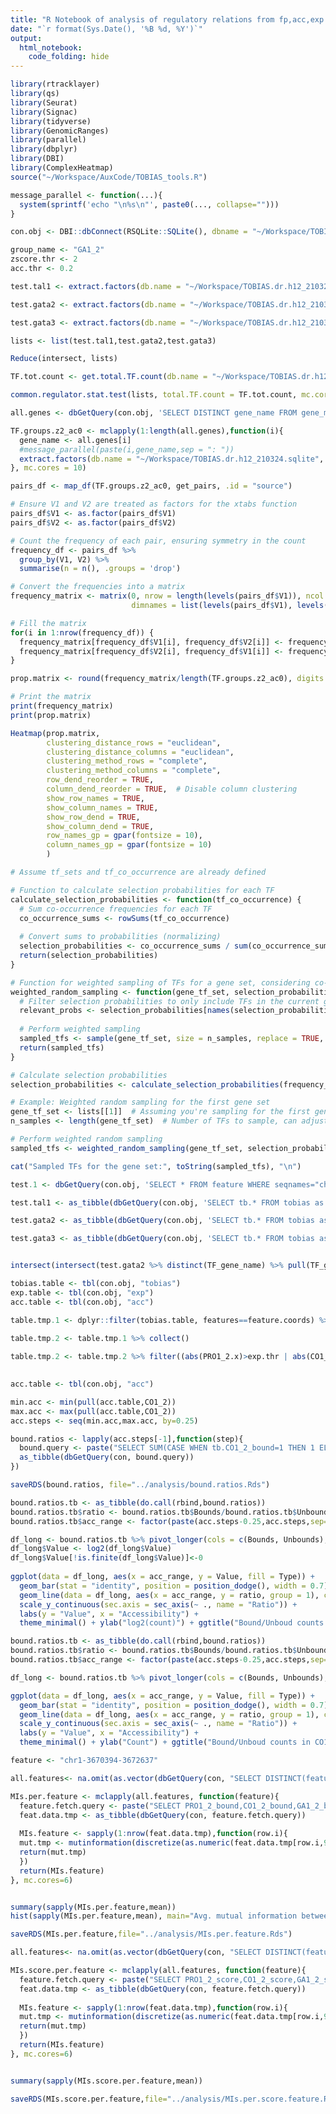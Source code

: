 ```yaml
---
title: "R Notebook of analysis of regulatory relations from fp,acc,exp and C&T data"
date: "`r format(Sys.Date(), '%B %d, %Y')`"
output: 
  html_notebook:
    code_folding: hide
---
```


```r
library(rtracklayer)
library(qs)
library(Seurat)
library(Signac)
library(tidyverse)
library(GenomicRanges)
library(parallel)
library(dbplyr)
library(DBI)
library(ComplexHeatmap)
source("~/Workspace/AuxCode/TOBIAS_tools.R")
```


```r
message_parallel <- function(...){
  system(sprintf('echo "\n%s\n"', paste0(..., collapse="")))
}
```

```r
con.obj <- DBI::dbConnect(RSQLite::SQLite(), dbname = "~/Workspace/TOBIAS.dr.h12_210324.sqlite")
```

```r
group_name <- "GA1_2"
zscore.thr <- 2 
acc.thr <- 0.2

test.tal1 <- extract.factors(db.name = "~/Workspace/TOBIAS.dr.h12_210324.sqlite", group_name = group_name, gene_name = "Tal1", zscore.thr=zscore.thr,acc.thr = acc.thr)

test.gata2 <- extract.factors(db.name = "~/Workspace/TOBIAS.dr.h12_210324.sqlite", group_name = group_name, gene_name = "Gata2", zscore.thr=zscore.thr,acc.thr = acc.thr)

test.gata3 <- extract.factors(db.name = "~/Workspace/TOBIAS.dr.h12_210324.sqlite", group_name = group_name, gene_name = "Gata3", zscore.thr=zscore.thr,acc.thr = acc.thr)

lists <- list(test.tal1,test.gata2,test.gata3)

Reduce(intersect, lists)

TF.tot.count <- get.total.TF.count(db.name = "~/Workspace/TOBIAS.dr.h12_210324.sqlite", group_name = group_name, zscore.thr=zscore.thr,acc.thr = acc.thr)

common.regulator.stat.test(lists, total.TF.count = TF.tot.count, mc.cores = 10)
```

```r
all.genes <- dbGetQuery(con.obj, 'SELECT DISTINCT gene_name FROM gene_metadata as gm, links as li WHERE li.ensg_id=gm.ensg_id AND li.zscore>2;')[,1]

TF.groups.z2_ac0 <- mclapply(1:length(all.genes),function(i){
  gene_name <- all.genes[i]
  #message_parallel(paste(i,gene_name,sep = ": "))
  extract.factors(db.name = "~/Workspace/TOBIAS.dr.h12_210324.sqlite", group_name = "CO1_2", gene_name = gene_name, zscore.thr=2, acc.thr = 0.2)
}, mc.cores = 10)

```

```r
pairs_df <- map_df(TF.groups.z2_ac0, get_pairs, .id = "source")

# Ensure V1 and V2 are treated as factors for the xtabs function
pairs_df$V1 <- as.factor(pairs_df$V1)
pairs_df$V2 <- as.factor(pairs_df$V2)

# Count the frequency of each pair, ensuring symmetry in the count
frequency_df <- pairs_df %>%
  group_by(V1, V2) %>%
  summarise(n = n(), .groups = 'drop')

# Convert the frequencies into a matrix
frequency_matrix <- matrix(0, nrow = length(levels(pairs_df$V1)), ncol = length(levels(pairs_df$V2)),
                           dimnames = list(levels(pairs_df$V1), levels(pairs_df$V2)))

# Fill the matrix
for(i in 1:nrow(frequency_df)) {
  frequency_matrix[frequency_df$V1[i], frequency_df$V2[i]] <- frequency_df$n[i]
  frequency_matrix[frequency_df$V2[i], frequency_df$V1[i]] <- frequency_df$n[i]  # Ensure symmetry
}

prop.matrix <- round(frequency_matrix/length(TF.groups.z2_ac0), digits = 3)

# Print the matrix
print(frequency_matrix)
print(prop.matrix)

```

```r
Heatmap(prop.matrix, 
        clustering_distance_rows = "euclidean",
        clustering_distance_columns = "euclidean",
        clustering_method_rows = "complete",
        clustering_method_columns = "complete",
        row_dend_reorder = TRUE,
        column_dend_reorder = TRUE,  # Disable column clustering
        show_row_names = TRUE,
        show_column_names = TRUE,
        show_row_dend = TRUE,
        show_column_dend = TRUE,
        row_names_gp = gpar(fontsize = 10),
        column_names_gp = gpar(fontsize = 10)
        )

```






```r
# Assume tf_sets and tf_co_occurrence are already defined

# Function to calculate selection probabilities for each TF
calculate_selection_probabilities <- function(tf_co_occurrence) {
  # Sum co-occurrence frequencies for each TF
  co_occurrence_sums <- rowSums(tf_co_occurrence)
  
  # Convert sums to probabilities (normalizing)
  selection_probabilities <- co_occurrence_sums / sum(co_occurrence_sums)
  return(selection_probabilities)
}

# Function for weighted sampling of TFs for a gene set, considering co-occurrence
weighted_random_sampling <- function(gene_tf_set, selection_probabilities, n_samples) {
  # Filter selection probabilities to only include TFs in the current gene set
  relevant_probs <- selection_probabilities[names(selection_probabilities) %in% gene_tf_set]
  
  # Perform weighted sampling
  sampled_tfs <- sample(gene_tf_set, size = n_samples, replace = TRUE, prob = relevant_probs)
  return(sampled_tfs)
}

# Calculate selection probabilities
selection_probabilities <- calculate_selection_probabilities(frequency_matrix)

# Example: Weighted random sampling for the first gene set
gene_tf_set <- lists[[1]]  # Assuming you're sampling for the first gene
n_samples <- length(gene_tf_set)  # Number of TFs to sample, can adjust as needed

# Perform weighted random sampling
sampled_tfs <- weighted_random_sampling(gene_tf_set, selection_probabilities, n_samples)

cat("Sampled TFs for the gene set:", toString(sampled_tfs), "\n")

```


```r
test.1 <- dbGetQuery(con.obj, 'SELECT * FROM feature WHERE seqnames="chr4" AND start>=114986077 AND end<=115134633')

test.tal1 <- as_tibble(dbGetQuery(con.obj, 'SELECT tb.* FROM tobias as tb, exp as exp, links as links, gene_metadata as gm WHERE tb.features==links.feature AND mean_cons>0.5 AND exp.ensg_id=tb.ensg_id AND (tb.GA1_2_bound=1) AND (exp.GA1_2>1.2) AND links.ensg_id=gm.ensg_id AND gm.gene_name="Tal1" AND links.zscore>0 AND links.feature=tb.features'))

test.gata2 <- as_tibble(dbGetQuery(con.obj, 'SELECT tb.* FROM tobias as tb,feature as ft, exp as exp WHERE ft.seqnames="chr6" AND ft.start>=88103987 AND ft.end<=88301611 AND tb.features==ft.feature AND mean_cons>0.5 AND exp.ensg_id=tb.ensg_id AND (tb.GA1_2_bound=1) AND (exp.GA1_2>1.2)'))

test.gata3 <- as_tibble(dbGetQuery(con.obj, 'SELECT tb.* FROM tobias as tb,feature as ft, exp as exp WHERE ft.seqnames="chr2" AND ft.start>=9834965 AND ft.end<=9996391 AND tb.features==ft.feature AND mean_cons>0.5 AND exp.ensg_id=tb.ensg_id AND (tb.GA1_2_bound=1) AND (exp.GA1_2>1.2)'))


intersect(intersect(test.gata2 %>% distinct(TF_gene_name) %>% pull(TF_gene_name), test.tal1 %>% distinct(TF_gene_name) %>% pull(TF_gene_name)),test.gata3 %>% distinct(TF_gene_name) %>% pull(TF_gene_name))


```

```r
tobias.table <- tbl(con.obj, "tobias")
exp.table <- tbl(con.obj, "exp")
acc.table <- tbl(con.obj, "acc")

table.tmp.1 <- dplyr::filter(tobias.table, features==feature.coords) %>% left_join(exp.table) %>% left_join(acc.table, by=c("features"="features"))

table.tmp.2 <- table.tmp.1 %>% collect()
  
table.tmp.2 <- table.tmp.2 %>% filter((abs(PRO1_2.x)>exp.thr | abs(CO1_2.x)>exp.thr | abs(GA1_2.x)>exp.thr) & (PRO1_2_bound==1 | CO1_2_bound==1 | GA1_2_bound==1) & mean_cons>mean_cons_thr) %>% arrange(start)
  
```

```r
acc.table <- tbl(con.obj, "acc")

min.acc <- min(pull(acc.table,CO1_2))
max.acc <- max(pull(acc.table,CO1_2))
acc.steps <- seq(min.acc,max.acc, by=0.25)

bound.ratios <- lapply(acc.steps[-1],function(step){
  bound.query <- paste("SELECT SUM(CASE WHEN tb.CO1_2_bound=1 THEN 1 ELSE 0 END) AS Bounds, SUM(CASE WHEN tb.CO1_2_bound=0 THEN 1 ELSE 0 END) AS Unbounds FROM tobias as tb, acc as ac WHERE ac.features=tb.features AND ac.CO1_2 BETWEEN",step-0.25,"AND",step,";",sep=" ")
  as_tibble(dbGetQuery(con, bound.query))
})

saveRDS(bound.ratios, file="../analysis/bound.ratios.Rds")
```

```r
bound.ratios.tb <- as_tibble(do.call(rbind,bound.ratios))
bound.ratios.tb$ratio <- bound.ratios.tb$Bounds/bound.ratios.tb$Unbounds
bound.ratios.tb$acc_range <- factor(paste(acc.steps-0.25,acc.steps,sep="-")[-1])

df_long <- bound.ratios.tb %>% pivot_longer(cols = c(Bounds, Unbounds), names_to = "Type", values_to = "Value")
df_long$Value <- log2(df_long$Value)
df_long$Value[!is.finite(df_long$Value)]<-0
         
ggplot(data = df_long, aes(x = acc_range, y = Value, fill = Type)) +
  geom_bar(stat = "identity", position = position_dodge(), width = 0.7) +
  geom_line(data = df_long, aes(x = acc_range, y = ratio, group = 1), color = "blue", linetype = "dashed") +
  scale_y_continuous(sec.axis = sec_axis(~ ., name = "Ratio")) +
  labs(y = "Value", x = "Accessibility") +
  theme_minimal() + ylab("log2(count)") + ggtitle("Bound/Unboud counts in CO1_2 per Acc range")
```

```r
bound.ratios.tb <- as_tibble(do.call(rbind,bound.ratios))
bound.ratios.tb$ratio <- bound.ratios.tb$Bounds/bound.ratios.tb$Unbounds
bound.ratios.tb$acc_range <- factor(paste(acc.steps-0.25,acc.steps,sep="-")[-1])

df_long <- bound.ratios.tb %>% pivot_longer(cols = c(Bounds, Unbounds), names_to = "Type", values_to = "Value")

ggplot(data = df_long, aes(x = acc_range, y = Value, fill = Type)) +
  geom_bar(stat = "identity", position = position_dodge(), width = 0.7) +
  geom_line(data = df_long, aes(x = acc_range, y = ratio, group = 1), color = "blue", linetype = "dashed") +
  scale_y_continuous(sec.axis = sec_axis(~ ., name = "Ratio")) +
  labs(y = "Value", x = "Accessibility") +
  theme_minimal() + ylab("Count") + ggtitle("Bound/Unboud counts in CO1_2 per Acc range")
```


```r

feature <- "chr1-3670394-3672637"

all.features<- na.omit(as.vector(dbGetQuery(con, "SELECT DISTINCT(features) FROM tobias;"))[[1]])

MIs.per.feature <- mclapply(all.features, function(feature){
  feature.fetch.query <- paste("SELECT PRO1_2_bound,CO1_2_bound,GA1_2_bound,GA3_4_bound,GA5_6_bound, GL1_2_bound,GL3_4_bound,GL5_bound, PRO1_2, CO1_2, GA1_2,GA3_4,GA5_6,GL1_2,GL3_4,GL5 FROM tobias as tb, acc as ac WHERE ac.features=tb.features AND tb.features='",feature,"';",sep="")
  feat.data.tmp <- as_tibble(dbGetQuery(con, feature.fetch.query))
    
  MIs.feature <- sapply(1:nrow(feat.data.tmp),function(row.i){
  mut.tmp <- mutinformation(discretize(as.numeric(feat.data.tmp[row.i,9:16]), disc="equalwidth"), Y = as.numeric(feat.data.tmp[row.i,1:8]))
  return(mut.tmp)
  })
  return(MIs.feature)
}, mc.cores=6)


summary(sapply(MIs.per.feature,mean))
hist(sapply(MIs.per.feature,mean), main="Avg. mutual information between bound/unbound and acc. per feature ")

saveRDS(MIs.per.feature,file="../analysis/MIs.per.feature.Rds")
```

```r
all.features<- na.omit(as.vector(dbGetQuery(con, "SELECT DISTINCT(features) FROM tobias;"))[[1]])

MIs.score.per.feature <- mclapply(all.features, function(feature){
  feature.fetch.query <- paste("SELECT PRO1_2_score,CO1_2_score,GA1_2_score,GA3_4_score,GA5_6_score, GL1_2_score,GL3_4_score,GL5_score, PRO1_2, CO1_2, GA1_2,GA3_4,GA5_6,GL1_2,GL3_4,GL5 FROM tobias as tb, acc as ac WHERE ac.features=tb.features AND tb.features='",feature,"';",sep="")
  feat.data.tmp <- as_tibble(dbGetQuery(con, feature.fetch.query))
    
  MIs.feature <- sapply(1:nrow(feat.data.tmp),function(row.i){
  mut.tmp <- mutinformation(discretize(as.numeric(feat.data.tmp[row.i,9:16]), disc="equalwidth"), Y = discretize(as.numeric(feat.data.tmp[row.i,1:8], disc="equalwidth")))
  return(mut.tmp)
  })
  return(MIs.feature)
}, mc.cores=6)


summary(sapply(MIs.score.per.feature,mean))

saveRDS(MIs.score.per.feature,file="../analysis/MIs.per.score.feature.Rds")
```